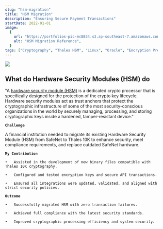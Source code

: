 ```yaml
---
slug: "hsm-migration"
title: "HSM Migration"
description: "Ensuring Secure Payment Transactions"
startDate: 2022-01-01
image:
  {
    url: "https://portfolios-pic-mc8834.s3.ap-southeast-7.amazonaws.com/project_pic/hsm.jpeg",
    alt: "HSM Migration Reference",
  }
tags: ["Cryptography", "Thales HSM", "Linux", "Oracle", "Encryption Protocol", "Payment System", "Security", "Banking & Financial Tech"]
---
```


![](https://portfolios-pic-mc8834.s3.ap-southeast-7.amazonaws.com/project_pic/hsm.jpeg)

## What do Hardware Security Modules (HSM) do
"A [hardware security module (HSM)](https://cpl.thalesgroup.com/encryption/hardware-security-modules/payment-hsms/payshield-10k) is a dedicated crypto processor that is specifically designed for the protection of the crypto key lifecycle. Hardware security modules act as trust anchors that protect the cryptographic infrastructure of some of the most security-conscious organizations in the world by securely managing, processing, and storing cryptographic keys inside a hardened, tamper-resistant device."
<br/>

**`Challenge`**

A financial institution needed to migrate its existing Hardware Security Module (HSM) from SafeNet to Thales 10K to enhance security, meet compliance requirements, and replace outdated SafeNet hardware.

**`My Contribution`**

	•	Assisted in the development of new binary files compatible with Thales 10K cryptography.

	•	Configured and tested encryption keys and secure API transactions.

	•	Ensured all integrations were updated, validated, and aligned with strict security policies.


**`Outcome`**

	•	Successfully migrated HSM with zero transaction failures.

	•	Achieved full compliance with the latest security standards.

	•	Improved cryptographic processing efficiency and system security.